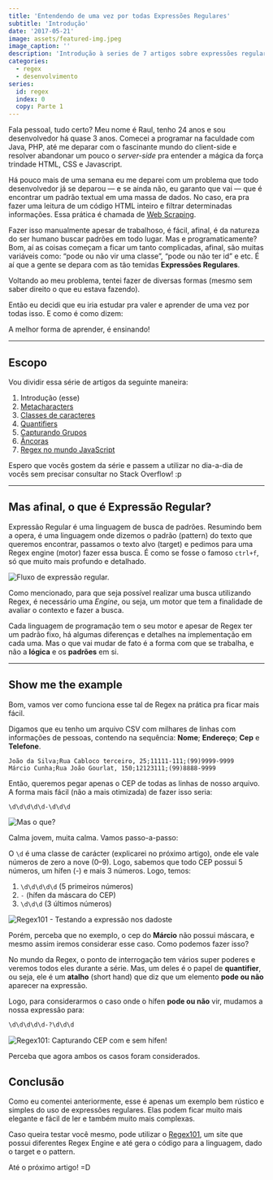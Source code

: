 ```yaml
---
title: 'Entendendo de uma vez por todas Expressões Regulares'
subtitle: 'Introdução'
date: '2017-05-21'
image: assets/featured-img.jpeg
image_caption: ''
description: 'Introdução à series de 7 artigos sobre expressões regulares e uma visão geral do que são expressões regulares.'
categories:
  - regex
  - desenvolvimento
series:
  id: regex
  index: 0
  copy: Parte 1
---
```


Fala pessoal, tudo certo? Meu nome é Raul, tenho 24 anos e sou desenvolvedor há quase 3 anos. Comecei a programar na faculdade com Java, PHP, até me deparar com o fascinante mundo do client-side e resolver abandonar um pouco o _server-side_ pra entender a mágica da força trindade HTML, CSS e Javascript.

Há pouco mais de uma semana eu me deparei com um problema que todo desenvolvedor já se deparou — e se ainda não, eu garanto que vai — que é encontrar um padrão textual em uma massa de dados. No caso, era pra fazer uma leitura de um código HTML inteiro e filtrar determinadas informações. Essa prática é chamada de [Web Scraping](https://en.wikipedia.org/wiki/Web_scraping).

Fazer isso manualmente apesar de trabalhoso, é fácil, afinal, é da natureza do ser humano buscar padrões em todo lugar. Mas e programaticamente? Bom, aí as coisas começam a ficar um tanto complicadas, afinal, são muitas variáveis como: “pode ou não vir uma classe”, “pode ou não ter id” e etc. É aí que a gente se depara com as tão temidas **Expressões Regulares**.

Voltando ao meu problema, tentei fazer de diversas formas (mesmo sem saber direito o que eu estava fazendo).

<Gif
  src="https://miro.medium.com/max/1000/1*bSI3948DD5dxef6WMvV1UQ.gif"
  caption="Tentando montar uma regex sem saber nada de regex!"
/>

Então eu decidi que eu iria estudar pra valer e aprender de uma vez por todas isso. E como é como dizem:

<BigQuote>A melhor forma de aprender, é ensinando!</BigQuote>

---

## Escopo

Vou dividir essa série de artigos da seguinte maneira:

1. Introdução (esse)
1. [Metacharacters](/2017/05/regex-part-2)
1. [Classes de caracteres](2017/05/regex-part-3)
1. [Quantifiers](2017/06/regex-part-4)
1. [Capturando Grupos](/2017/06/regex-part-5)
1. [Âncoras](/2017/06/regex-part-6)
1. [Regex no mundo JavaScript](/2017/07/regex-part-7)

Espero que vocês gostem da série e passem a utilizar no dia-a-dia de vocês sem precisar consultar no Stack Overflow! :p

---

## Mas afinal, o que é Expressão Regular?

Expressão Regular é uma linguagem de busca de padrões. Resumindo bem a opera, é uma linguagem onde dizemos o padrão (pattern) do texto que queremos encontrar, passamos o texto alvo (target) e pedimos para uma Regex engine (motor) fazer essa busca. É como se fosse o famoso `ctrl+f`, só que muito mais profundo e detalhado.

![Fluxo de expressão regular.](./assets/regex-flow.png)

Como mencionado, para que seja possível realizar uma busca utilizando Regex, é necessário uma _Engine_, ou seja, um motor que tem a finalidade de avaliar o contexto e fazer a busca.

Cada linguagem de programação tem o seu motor e apesar de Regex ter um padrão fixo, há algumas diferenças e detalhes na implementação em cada uma. Mas o que vai mudar de fato é a forma com que se trabalha, e não a **lógica** e os **padrões** em si.

---

## Show me the example

Bom, vamos ver como funciona esse tal de Regex na prática pra ficar mais fácil.

Digamos que eu tenho um arquivo CSV com milhares de linhas com informações de pessoas, contendo na sequência: **Nome**; **Endereço**; **Cep** e **Telefone**.

```csv
João da Silva;Rua Cabloco terceiro, 25;11111-111;(99)9999-9999
Márcio Cunha;Rua João Gourlat, 150;12123111;(99)8888-9999
```

Então, queremos pegar apenas o CEP de todas as linhas de nosso arquivo. A forma mais fácil (não a mais otimizada) de fazer isso seria:

```txt
\d\d\d\d\d-\d\d\d
```

![Mas o que?](./assets/wtf.jpeg)

Calma jovem, muita calma. Vamos passo-a-passo:

O `\d` é uma classe de carácter (explicarei no próximo artigo), onde ele vale números de zero a nove (0–9). Logo, sabemos que todo CEP possui 5 números, um hífen (-) e mais 3 números. Logo, temos:

1. `\d\d\d\d\d` (5 primeiros números)
1. `-` (hífen da máscara do CEP)
1. `\d\d\d` (3 últimos números)

![Regex101 - Testando a expressão nos dadoste](./assets/test-regex-1.png)

Porém, perceba que no exemplo, o cep do **Márcio** não possui máscara, e mesmo assim iremos considerar esse caso. Como podemos fazer isso?

No mundo da Regex, o ponto de interrogação tem vários super poderes e veremos todos eles durante a série. Mas, um deles é o papel de **quantifier**, ou seja, ele é um **atalho** (short hand) que diz que um elemento **pode ou não** aparecer na expressão.

Logo, para considerarmos o caso onde o hífen **pode ou não** vir, mudamos a nossa expressão para:

```txt
\d\d\d\d\d-?\d\d\d
```

![Regex101: Capturando CEP com e sem hífen!](./assets/test-regex-2.png)

Perceba que agora ambos os casos foram considerados.

## Conclusão

Como eu comentei anteriormente, esse é apenas um exemplo bem rústico e simples do uso de expressões regulares. Elas podem ficar muito mais elegante e fácil de ler e também muito mais complexas.

Caso queira testar você mesmo, pode utilizar o [Regex101](https://regex101.com/), um site que possui diferentes Regex Engine e até gera o código para a linguagem, dado o target e o pattern.

Até o próximo artigo! =D
